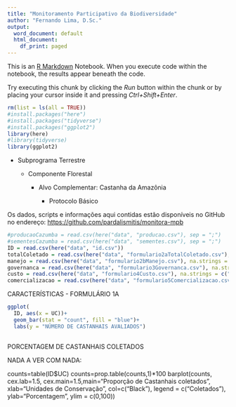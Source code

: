```yaml
---
title: "Monitoramento Participativo da Biodiversidade"
author: "Fernando Lima, D.Sc."
output:
  word_document: default
  html_document:
    df_print: paged
---
```


This is an [R Markdown](http://rmarkdown.rstudio.com) Notebook. When you execute code within the notebook, the results appear beneath the code. 

Try executing this chunk by clicking the *Run* button within the chunk or by placing your cursor inside it and pressing *Ctrl+Shift+Enter*. 

```r
rm(list = ls(all = TRUE))
#install.packages("here")
#install.packages("tidyverse")
#install.packages("ggplot2")
library(here)
#library(tidyverse)
library(ggplot2)
```

-   Subprograma Terrestre

    -   Componente Florestal

        -   Alvo Complementar: Castanha da Amazônia

            -   Protocolo Básico

Os dados, scripts e informações aqui contidas estão disponíveis no GitHub no endereço: <https://github.com/pardalismitis/monitora-mpb>

```r
#producaoCazumba = read.csv(here("data", "producao.csv"), sep = ";")
#sementesCazumba = read.csv(here("data", "sementes.csv"), sep = ";")
ID = read.csv(here("data", "id.csv"))
totalColetado = read.csv(here("data", "formulario2aTotalColetado.csv"), na.strings = c("", "NA"))
manejo = read.csv(here("data", "formulario2bManejo.csv"), na.strings = c("", "NA"))
governanca = read.csv(here("data", "formulario3Governanca.csv"), na.strings = c("", "NA"))
custo = read.csv(here("data", "formulario4Custo.csv"), na.strings = c("", "NA"))
comercializacao = read.csv(here("data", "formulario5Comercializacao.csv"), na.strings = c("", "NA"))
```

CARACTERÍSTICAS - FORMULÁRIO 1A

```r
ggplot(
  ID, aes(x = UC))+
  geom_bar(stat = "count", fill = "blue")+
  labs(y = "NÚMERO DE CASTANHAIS AVALIADOS")
    

```


PORCENTAGEM DE CASTANHAIS COLETADOS

NADA A VER COM NADA:

counts=table(ID$UC)
counts=prop.table(counts,1)*100
barplot(counts, cex.lab=1.5, cex.main=1.5,main="Proporção de Castanhais coletados",
        xlab="Unidades de Conservação", col=c("Black"),
        legend = c("Coletados"), ylab="Porcentagem", ylim = c(0,100))